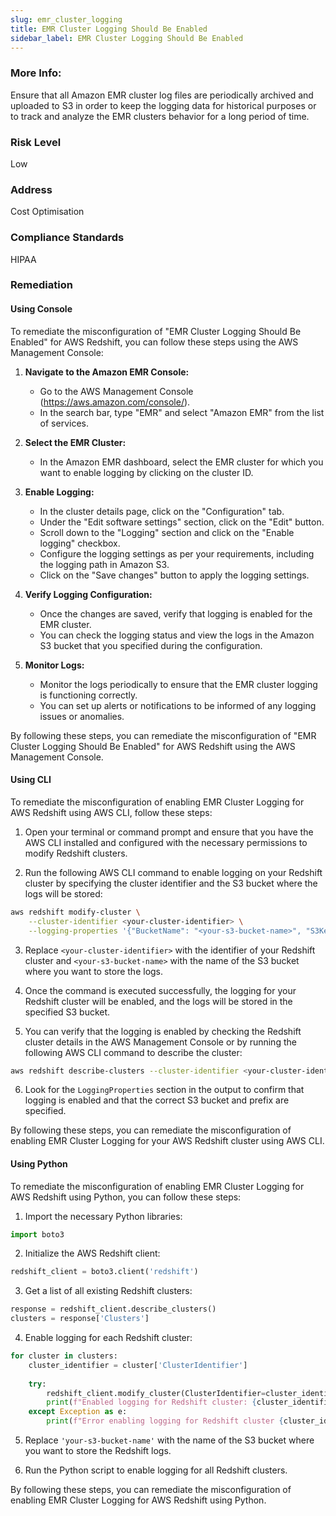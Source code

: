 ```yaml
---
slug: emr_cluster_logging
title: EMR Cluster Logging Should Be Enabled
sidebar_label: EMR Cluster Logging Should Be Enabled
---
```


### More Info:

Ensure that all Amazon EMR cluster log files are periodically archived and uploaded to S3 in order to keep the logging data for historical purposes or to track and analyze the EMR clusters behavior for a long period of time.

### Risk Level

Low

### Address

Cost Optimisation

### Compliance Standards

HIPAA

### Remediation

#### Using Console

To remediate the misconfiguration of "EMR Cluster Logging Should Be Enabled" for AWS Redshift, you can follow these steps using the AWS Management Console:

1. **Navigate to the Amazon EMR Console:**
   - Go to the AWS Management Console (https://aws.amazon.com/console/).
   - In the search bar, type "EMR" and select "Amazon EMR" from the list of services.

2. **Select the EMR Cluster:**
   - In the Amazon EMR dashboard, select the EMR cluster for which you want to enable logging by clicking on the cluster ID.

3. **Enable Logging:**
   - In the cluster details page, click on the "Configuration" tab.
   - Under the "Edit software settings" section, click on the "Edit" button.
   - Scroll down to the "Logging" section and click on the "Enable logging" checkbox.
   - Configure the logging settings as per your requirements, including the logging path in Amazon S3.
   - Click on the "Save changes" button to apply the logging settings.

4. **Verify Logging Configuration:**
   - Once the changes are saved, verify that logging is enabled for the EMR cluster.
   - You can check the logging status and view the logs in the Amazon S3 bucket that you specified during the configuration.

5. **Monitor Logs:**
   - Monitor the logs periodically to ensure that the EMR cluster logging is functioning correctly.
   - You can set up alerts or notifications to be informed of any logging issues or anomalies.

By following these steps, you can remediate the misconfiguration of "EMR Cluster Logging Should Be Enabled" for AWS Redshift using the AWS Management Console.

#### Using CLI

To remediate the misconfiguration of enabling EMR Cluster Logging for AWS Redshift using AWS CLI, follow these steps:

1. Open your terminal or command prompt and ensure that you have the AWS CLI installed and configured with the necessary permissions to modify Redshift clusters.

2. Run the following AWS CLI command to enable logging on your Redshift cluster by specifying the cluster identifier and the S3 bucket where the logs will be stored:
   
```bash
aws redshift modify-cluster \
    --cluster-identifier <your-cluster-identifier> \
    --logging-properties '{"BucketName": "<your-s3-bucket-name>", "S3KeyPrefix": "redshift-logs/"}'
```

3. Replace `<your-cluster-identifier>` with the identifier of your Redshift cluster and `<your-s3-bucket-name>` with the name of the S3 bucket where you want to store the logs.

4. Once the command is executed successfully, the logging for your Redshift cluster will be enabled, and the logs will be stored in the specified S3 bucket.

5. You can verify that the logging is enabled by checking the Redshift cluster details in the AWS Management Console or by running the following AWS CLI command to describe the cluster:

```bash
aws redshift describe-clusters --cluster-identifier <your-cluster-identifier>
```

6. Look for the `LoggingProperties` section in the output to confirm that logging is enabled and that the correct S3 bucket and prefix are specified.

By following these steps, you can remediate the misconfiguration of enabling EMR Cluster Logging for your AWS Redshift cluster using AWS CLI.

#### Using Python

To remediate the misconfiguration of enabling EMR Cluster Logging for AWS Redshift using Python, you can follow these steps:

1. Import the necessary Python libraries:

```python
import boto3
```

2. Initialize the AWS Redshift client:

```python
redshift_client = boto3.client('redshift')
```

3. Get a list of all existing Redshift clusters:

```python
response = redshift_client.describe_clusters()
clusters = response['Clusters']
```

4. Enable logging for each Redshift cluster:

```python
for cluster in clusters:
    cluster_identifier = cluster['ClusterIdentifier']
    
    try:
        redshift_client.modify_cluster(ClusterIdentifier=cluster_identifier, LoggingProperties={'BucketName': 'your-s3-bucket-name', 'S3KeyPrefix': 'redshift-logs/'})
        print(f"Enabled logging for Redshift cluster: {cluster_identifier}")
    except Exception as e:
        print(f"Error enabling logging for Redshift cluster {cluster_identifier}: {str(e)}")
```

5. Replace `'your-s3-bucket-name'` with the name of the S3 bucket where you want to store the Redshift logs.

6. Run the Python script to enable logging for all Redshift clusters.

By following these steps, you can remediate the misconfiguration of enabling EMR Cluster Logging for AWS Redshift using Python.


